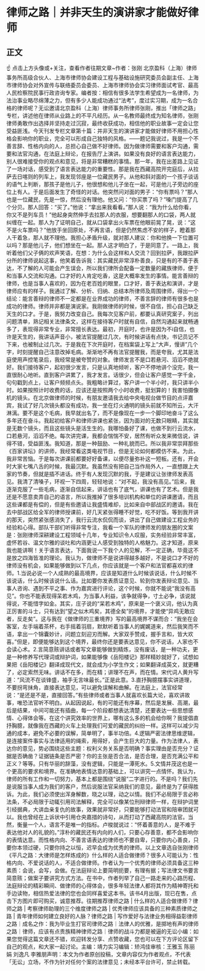 # 律师之路｜并非天生的演讲家才能做好律师
## 正文
☝ 点击上方头像或+关注，查看作者往期文章~作者：张刚 北京盈科（上海）律师事务所高级合伙人、上海市律师协会建设工程与基础设施研究委员会副主任、上海市律师协会对外宣传与联络委员会委员、上海市律师协会实习律师面试考官、最高人民检察院民事行政咨询专家。编者按：相信有很多法学生希望成为一名律师，为法治事业略尽绵薄之力，但有多少人能成功通过“法考”，度过实习期，成为一名合格的律师呢？无讼邀请北京盈科（上海）律师事务所律师张刚，推出「律师之路」专栏，讲述他在律师从业路上的不平凡经历。从一名教师最终成为知名律师，张刚律师勇敢作出选择并坚持走过沉寂，最终收获成功，相信他的职业故事一定会让您受益匪浅。今天刊发专栏文章第十篇：并非天生的演讲家才能做好律师不用担心性格会影响你的职业，完全可以形成自己独特的风格。——题记我说过，我是一个不善言辞、性格内向的人，总担心自己做不好律师。因为做律师需要和客户沟通，需要和法官沟通，在法庭上辩论，在报告厅上演讲。如果没有良好的语言表达能力，别人很难接受你的观点和意见，将是非常糟糕的事情。那一年，我在出差路上见证了一场对话，感受到了语言表达能力的重要性。那是我在西藏高院开完庭后，从拉萨去日喀则的列车上，我发现邻座是一位藏民男子。从他和斜对面的一个孩子谈话的语气上判断，那孩子是他儿子，他很想和他儿子坐在一起，可是他儿子旁边的座位上有人。于是后面发生了奇怪的对话。他突然问对面的男子：“你有票吗？”那人也是一位藏民，先是一惊，然后没有理他。他又问：“你买票了吗？”嗓门提高了几个分贝。那人回答：“买了。”他说：“拿出来我看看。”那人说：“我为什么给你看，你又不是列车员！”他起身突然伸手去拉那人的衣服，想要翻那人的口袋，两人就纠缠在一起。那人为了证明自己，就从口袋拿出火车票在他眼前晃了晃，说：“这不是火车票吗？”他放手坐回原处，不再言语，但是仍然焦虑不安的样子，瞪着那人干着急，那人就不理他。我担心矛盾升级，就对那人建议：你和他换一下位置可以吗？那是他儿子，他们想坐在一起。那人这才明白了，于是同意了。一路上，我听着他们父子俩的欢声笑语，在想：为什么会这样和人交流？回到拉萨，我跟拉萨分所的律师说起这事，他笑着告诉我：其实藏民非常淳朴善良，只是有的不善于表达，不了解的人可能会产生误会，所以我们律所会配备一定数量的藏族律师，便于和当事人交流和沟通。口才好的人肯定吃香，这是大概率发生的事情。能言善辩的律师，也是当事人喜欢的，因为在老百姓的眼里，口才好，善于表达和演讲，才是律师应有的样子。我通过了解、分析、归纳、总结本所律师及周围律师，得出一个结论：能言善辩的律师不一定都是在业界成功的律师，不善言辞的律师有很多也是成功的律师。律师并非都是演说家。我刚做律师的时候，很不自信，担心自己缺乏天生的口才。于是，我努力改变自己。我每次见客户前，都要认真研究案子，列出问题清单，熟记相关法律条文，这样在接待客户时就有自信，自然沟通起来就畅通多了，表现得非常专业，非常擅长表达。最初，开庭时，也许是因为不i自信，也许是天生的，我讲话声音小，被法官提醒过几次，有时候讲话有点快，书记员记不下来，也被制止过几次。于是我在下次开庭时，在档案袋上写上“大声，慢讲”几个字，时刻提醒自己注意改掉毛病。渐渐地不再有法官提醒我，而是夸我，尤其是法庭使用声控笔录后，我经常是被夸赞的对象。律师发言不是口若悬河、滔滔不绝就好。我们接待客户，起初很少发言，只是认真地倾听，客户不停地讲个没完，我一直很耐心地听。直到客户讲累了，我才发言。话很少，但会让客户感觉一字千金，句句戳到点上，让客户频频点头。我粗略计算过，客户讲一个半小时，我只讲半小时。如果按照计时收费的话，应该还是按照两个小时收费，挺划算的！我害怕摄像机的镜头。在北京做律师的时候，有朋友邀请我去给中央电视台做节目的点评嘉宾，我试了好几次镜头都没有成功，我一坐在灯火通明的镜头前就不知所云，大汗淋漓。要不是这个毛病，我早就出名了，而不是像现在一步一个脚印地奋斗了这么多年还在奋斗。我起初给客户和律师讲课也紧张，因为面对的无数只眼睛，其实就是无数个镜头，而且这些镜头是活生生的。我哪怕备好了课，也做不到行云流水，口若悬河，滔滔不绝。每次讲完课，我都会惴惴不安，居然有听众发来微信说，讲得不错，受益匪浅。我知道，那是一种鼓励、一种礼貌而已。所以我非常崇拜那些《百家讲坛》的讲师，我经常看这类电视节目，但是无论如何都模仿不来。为此，我非常苦恼。于是每次讲课前都要好好备课，以便尽量弥补这一短板。还有，开会时大家七嘴八舌的时候，我最沉默。我虽然没有把自己当作局外人，一直想跟上大家的节奏，但就是插不进话。终于有人发现沉默的我，于是建议让张律师发表高见。我清了清嗓子，环视一下四周，轻轻地说：“对不起，我没有高见。”后来，我逐渐克服了一些毛病，逐渐自信起来，讲话也有了底气，讲课也有了艺术。但是我还是不愿意卖弄自己的语言，所以我推掉了很多培训机构和单位的讲课邀请，而且这些课都是有偿的，但是有些邀请让我盛情难却，比如来自中部战区的邀请。我在去中部战区给全军的律师授课前，好几天紧张得睡不好觉，吃不好饭。等到我开讲的那天，突然紧张感消失了，我行云流水侃侃而谈，讲出了自己做建设工程业务的经验和心得。部队干部们听得非常专注，我看一个军队的律师发的朋友圈的文案是：张刚律师深耕建设工程领域十几年，专业知识令人叹服，实务经验非常丰富，虚怀若谷、温文尔雅的谈吐和内涵更让人感受到独特的人格魅力。这才知道，原来我也能讲啊！关于语言表达，下面我说一下我个人的见解，不一定正确，毕竟这不是放之四海皆准的理论。我认为，做律师不是说讲得越多越好，不是说口才不好的律师没有机会，如果能够做到以下几点，你应该就是一个客户和法官都喜欢的律师。1.当说必说一个人成熟的最高境界，应该是知道什么时候该说话，什么时候不该说话，什么时候该说什么话。比如要你发表质证意见、轮到你发表辩论意见、当事人咨询、遇到不平之事、作为嘉宾进行评论，这个时候，你就不能说“我没有高见”。你也不能表现得呆若木鸡，为当事人利益，该争就得争，寸土必争，该说就得说，不能惜字如金。其实，庄子说的“呆若木鸡”，原来是一个褒义词，他认为真正厉害的斗士，只有达到“望之似木鸡矣，其德全矣”的境界，才能使“异鸡无敢应者，反走矣”。这与我在《做律师的三重境界》写的最高境界不谋而合：“我坐在会客室，左手端着茶杯，右手摇着羽扇，默默听着当事人的娓娓道来，然后我笑而不语，拿出一个锦囊妙计，问题立刻迎刃而解。大家双手赞成，握手言和，皆大欢喜。”但是，即便能够达到这个境界，最终你还是要表达意见，你不说话，人家也不会读心术。2.言简意赅讲话或者写文章能够做到精炼，没有废话，是一种功夫，更是一种修养写代理词或辩护词，如果能够像《岳阳楼记》那样精妙就好了，试想如果把《岳阳楼记》翻译成现代文，就会成为小学生作文；如果翻译成英文，就更糟了，必定索然无味。讲话不在多，而在精；讲理不在声，而在情。宋代词人黄升写道：“风流不在谈锋盛，袖手无言味最长。”正是此意。3.直抒胸臆摆事实讲道理，不要拐弯抹角，直接表达意见，可以避免误解和曲解。在法庭上，法官经常说：“是还是不是，直接回答。”有些律师或者当事人就喜欢长篇大论，喜欢讲故事，唯恐法官听不明白。从起因说起，有的可能还有序幕，然后是发展、高潮，最后是结果，中间可能还有插曲，每一个阶段都想表达清楚，还要表达一些思想感情、心得体会等。在这个讲究效率的世界上，哪有这么多的机会给你啊？我提倡直抒胸臆，就像我在西藏的火车上处理我们可爱的藏民的纠纷一样。这样可以减少沟通的成本，避免不必要的误解，简单明了，事半功倍。4.逻辑严密法律思维逻辑，是连接案件事实与法律适用的绳索，用得好，会产生巨大的力量。作为法律人，表达你的意见，势必围绕这些主题：权利义务关系是否明确？事实理由是否充分？证据是否确凿？证据链条是否严密？你的主张是否合法，是否合理，是否充满公平和正义？等等。只有华丽的辞藻，没有逻辑，只能是一潭死水。5.文情并茂这也是一个更高的要求和境界。在准确地表情达意的基础上，可以讲究一点情怀。我认为，律师的所有工作和一切努力，基本上都是围绕“说服”二字进行的。不是吗？我们先是说服当事人成为我们的客户，然后说服法官采纳我们的意见，最终是为了获得胜诉。为此，我们必须使出浑身解数，晓之以理，动之以情。我们不必局限于言必称法条，不必局限于动辄引用司法解释，完全可以像某位刑辩律师一样，在辩护词里引经据典，大讲血亲复仇的故事，效果就非常好，只要能够打动法官和陪审团就可以。我也曾经在上诉状中引用仓央嘉措的诗句，从而打动了西藏高院的法官。当然，衡量一个人，语言不是唯一的指标。卢梭就说过：“怀着善意的人，是不难于表达他对人的礼貌的。”淳朴的藏民还有内向的人们，只要心存善意，都不会影响你的表情达意。而性格内向、不善言语表达的律师也不要自卑，只要你内心善良，只要你本领过硬，只要你持之以恒，迟早会成为优秀的律师。以上文章选自张刚律师《平凡之路：大律师是怎样炼成的》什么样的人适合做律师？很多人可能认为：性格内向、不爱说话的人，不适合做律师。作者认为一个优秀的律师必须具备这三种素质：会说，会写，会做。在法庭辩论上要简明扼要，有理有据；写法律文书要言简意赅；做案子要讲究方式方法。在书中，作者列举了自己一路走来的心路历程、法庭辩论的精彩瞬间、做律师的心得体会，很多年轻法律人都将其作为精神寄托和手边读物，相信热爱法律的您也会同样喜爱这本书。该书4月出版，现已在售，点击下方图片即可购买，诚意推荐。往期推荐律师之路 | 什么样的人适合做律师？律师之路 | 考察律师助理的三个维度律师之路 | 优秀律师应该具备的三种素质律师之路 | 青年律师如何建立良好的人脉？律师之路 | 写作爱好与法律业务相得益彰律师之路｜成名之作：我为毕业生打官司律师之路｜法律人的优雅，是掷地有声的律师之路｜律师，应该有点贵族精神律师之路｜律师的战斗力都是被逼的无讼小编：如果您觉得这篇文章还不错，欢迎转发分享、点赞收藏，您也可以在下方评论区留下自己的观点，和大家一起讨论。主编：靖力实习编辑：矫鸿佳审核：王雅玉 陈丽娟 刘逸凡 李雅朋声明：本文为作者原创投稿，文章内容仅为作者观点，不代表「无讼」立场，不作为针对任何个案的法律意见；未经本平台许可，禁止转载。